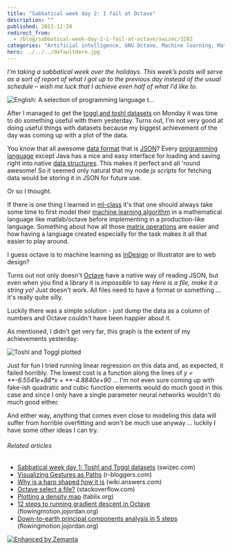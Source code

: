 ```yaml
---
title: "Sabbatical week day 2: I fail at Octave"
description: ""
published: 2011-12-28
redirect_from:
  - /blog/sabbatical-week-day-2-i-fail-at-octave/swizec/3282
categories: "Artificial intelligence, GNU Octave, Machine learning, Math, MATLAB, Matrix (mathematics), Octave, Uncategorized"
hero: ../../../defaultHero.jpg
---
```


_I’m taking a sabbatical week over the holidays. This week’s posts will serve as a sort of report of what I got up to the previous day instead of the usual schedule – wish me luck that I achieve even half of what I’d like to._

![English: A selection of programming language t...](https://swizec.com/wp-content/uploads/2011/12/300px-Programming_language_textbooks1.jpg "English: A selection of programming language t...")

After I managed to get the [toggl and toshl datasets](https://swizec.com/blog/sabbatical-week-day-1-toshl-and-toggl-datasets/ "Sabbatical week day 1: Toshl and Toggl datasets") on Monday it was time to do something useful with them yesterday. Turns out, I'm not very good at doing useful things with datasets because my biggest achievement of the day was coming up with a plot of the data.

You know that all awesome [data format](http://en.wikipedia.org/wiki/Data "Data") that is [JSON](http://json.org "JSON")? Every [programming language](http://en.wikipedia.org/wiki/Programming_language "Programming language") except Java has a nice and easy interface for loading and saving right into native [data structures](http://en.wikipedia.org/wiki/Data_structure "Data structure"). This makes it perfect and all 'round awesome! So it seemed only natural that my node.js scripts for fetching data would be storing it in JSON for future use.

Or so I thought.

If there is one thing I learned in [ml-class](http://ml-class.com) it's that one should always take some time to first model their [machine learning algorithm](http://en.wikipedia.org/wiki/Machine_learning "Machine learning") in a mathematical language like matlab/octave before implementing in a production-like language. Something about how all those [matrix operations](http://en.wikipedia.org/wiki/Matrix_%28mathematics%29 "Matrix (mathematics)") are easier and how having a language created especially for the task makes it all that easier to play around.

I guess octave is to machine learning as [InDesign](http://www.adobe.com/products/indesign/main.html "Adobe InDesign") or Illustrator are to web design?

Turns out not only doesn't [Octave](http://www.gnu.org/software/octave/ "GNU Octave") have a native way of reading JSON, but even when you find a library it is _impossible_ to say _Here is a file, make it a string yo!_ Just doesn't work. All files need to have a format or something ... it's really quite silly.

Luckily there was a simple solution - just dump the data as a column of numbers and Octave couldn't have been happier about it.

As mentioned, I didn't get very far, this graph is the extent of my achievements yesterday:

![Toshl and Toggl plotted](https://swizec.com/wp-content/uploads/2011/12/Selection_046-1024x345.png "Toshl and Toggl plotted")

Just for fun I tried running linear regression on this data and, as expected, it failed horribly. The lowest cost is a function along the lines of _y = **-6.5541e+88\*x + **-4.8840e+90_ ... I'm not even sure coming up with fake-ish quadratic and cubic function elements would do much good in this case and since I only have a single parameter neural networks wouldn't do much good either.

And either way, anything that comes even close to modeling this data will suffer from horrible overfitting and won't be much use anyway ... luckily I have some other ideas I can try.

###### Related articles

- [Sabbatical week day 1: Toshl and Toggl datasets](https://swizec.com/blog/sabbatical-week-day-1-toshl-and-toggl-datasets/) (swizec.com)
- [Visualizing Gestures as Paths](http://www.r-bloggers.com/visualizing-gestures-as-paths/) (r-bloggers.com)
- [Why is a harp shaped how it is](http://wiki.answers.com/Q/Why_is_a_harp_shaped_how_it_is) (wiki.answers.com)
- [Octave select a file?](http://stackoverflow.com/questions/7451757/octave-select-a-file) (stackoverflow.com)
- [Plotting a density map](http://www.tablix.org/~avian/blog/archives/2011/11/plotting_a_density_map/) (tablix.org)
- [12 steps to running gradient descent in Octave](http://flowingmotion.jojordan.org/2011/10/16/12-steps-to-running-gradient-descent-in-octave/) (flowingmotion.jojordan.org)
- [Down-to-earth principal components analysis in 5 steps](http://flowingmotion.jojordan.org/2011/12/04/down-to-earth-principal-components-analysis-in-5-steps/) (flowingmotion.jojordan.org)

[![Enhanced by Zemanta](https://img.zemanta.com/zemified_e.png?x-id=037d18ab-29b7-4c83-99e3-02ae84f3b1f3)](http://www.zemanta.com/ "Enhanced by Zemanta")
